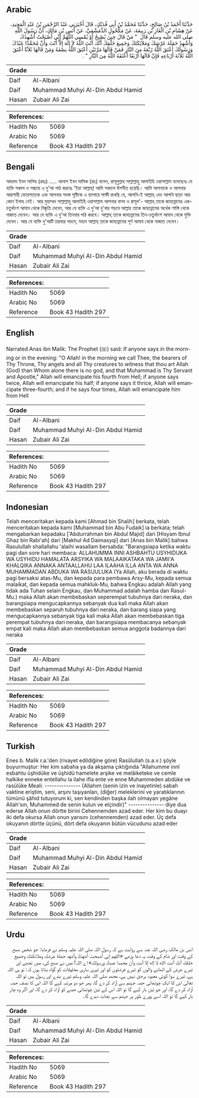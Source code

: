 ## Arabic


<div dir="rtl" lang="ar" style={{fontSize:'larger',backgroundColor:'#f8f9fa',padding:20}}>
حَدَّثَنَا أَحْمَدُ بْنُ صَالِحٍ، حَدَّثَنَا مُحَمَّدُ بْنُ أَبِي فُدَيْكٍ، قَالَ أَخْبَرَنِي عَبْدُ الرَّحْمَنِ بْنُ عَبْدِ الْمَجِيدِ، عَنْ هِشَامِ بْنِ الْغَازِ بْنِ رَبِيعَةَ، عَنْ مَكْحُولٍ الدِّمَشْقِيِّ، عَنْ أَنَسِ بْنِ مَالِكٍ، أَنَّ رَسُولَ اللَّهِ صلى الله عليه وسلم قَالَ ‏ "‏ مَنْ قَالَ حِينَ يُصْبِحُ أَوْ يُمْسِي اللَّهُمَّ إِنِّي أَصْبَحْتُ أُشْهِدُكَ وَأُشْهِدُ حَمَلَةَ عَرْشِكَ وَمَلاَئِكَتَكَ وَجَمِيعَ خَلْقِكَ أَنَّكَ أَنْتَ اللَّهُ لاَ إِلَهَ إِلاَّ أَنْتَ وَأَنَّ مُحَمَّدًا عَبْدُكَ وَرَسُولُكَ أَعْتَقَ اللَّهُ رُبْعَهُ مِنَ النَّارِ فَمَنْ قَالَهَا مَرَّتَيْنِ أَعْتَقَ اللَّهُ نِصْفَهُ وَمَنْ قَالَهَا ثَلاَثًا أَعْتَقَ اللَّهُ ثَلاَثَةَ أَرْبَاعِهِ فَإِنْ قَالَهَا أَرْبَعًا أَعْتَقَهُ اللَّهُ مِنَ النَّارِ ‏"‏ ‏.‏
</div>
<div style={{backgroundColor:'#f8f9fa',padding:20, marginBottom: 10}}><table> <thead> <tr> <th>Grade</th> <th></th> </tr> </thead> <tbody> <tr><td>Daif</td><td>Al-Albani</td></tr><tr><td>Daif</td><td>Muhammad Muhyi Al-Din Abdul Hamid</td></tr><tr><td>Hasan</td><td>Zubair Ali Zai</td></tr></tbody></table><table> <thead> <tr> <th>References:</th> <th></th> </tr> </thead> <tbody><tr><td>Hadith No</td><td>5069</td></tr><tr><td>Arabic No</td><td>5069</td></tr><tr><td>Reference</td><td>Book 43 Hadith 297</td></tr></tbody></table></div>

## Bengali


<div dir="ltr" lang="bn" style={{fontSize:'larger',backgroundColor:'#f8f9fa',padding:20}}>
আহমদ ইবন সালিহ (রহঃ) ..... আনাস ইবন মালিক (রাঃ) বলেন, রাসূলুল্লাহ সাল্লাল্লাহু আলাইহি ওয়াসাল্লাম বলেছেনঃ যে ব্যক্তি সকাল ও সন্ধ্যায় এ দু'আ পাঠ করবেঃ 'ইয়া আল্লাহ্‌! আমি সকালে উপনীত হয়েছি। আমি আপনাকে ও আপনার আরশাহী ফেরেশতাকে এবং আপনার সমস্ত সৃষ্টিকে এ ব্যাপারে সাক্ষী রাখছি যে, আপনি-ই আল্লাহ্‌ এবং আপনি ছাড়া আর কোন ইলাহ নেই। আর মুহাম্মদ সাল্লাল্লাহু আলাইহি ওয়াসাল্লাম আপনার বান্দা ও রাসূল'- আল্লাহ্‌ তাকে জাহান্নামের এক-চতুর্থাংশ আযাব থেকে নিষ্কৃতি দেবেন, আর যে ব্যক্তি এ দু'আ দু'বার পড়বে আল্লাহ তাকে জাহান্নামের অর্ধেক শাস্তি থেকে নাজাত দেবেন। আর যে ব্যক্তি এ দু'আ তিনবার পাঠ করবে। আল্লাহ্‌ তাকে জাহান্নামের তিন-চতুর্থাংশ আযাব থেকে মুক্তি দেবেন। আর যে ব্যক্তি দু'আটি চারবার পড়বে, মহান আল্লাহ্‌ তাকে জাহান্নামের পূর্ণ আযাব থেকে নাজাত দেবেন।
</div>
<div style={{backgroundColor:'#f8f9fa',padding:20, marginBottom: 10}}><table> <thead> <tr> <th>Grade</th> <th></th> </tr> </thead> <tbody> <tr><td>Daif</td><td>Al-Albani</td></tr><tr><td>Daif</td><td>Muhammad Muhyi Al-Din Abdul Hamid</td></tr><tr><td>Hasan</td><td>Zubair Ali Zai</td></tr></tbody></table><table> <thead> <tr> <th>References:</th> <th></th> </tr> </thead> <tbody><tr><td>Hadith No</td><td>5069</td></tr><tr><td>Arabic No</td><td>5069</td></tr><tr><td>Reference</td><td>Book 43 Hadith 297</td></tr></tbody></table></div>

## English


<div dir="ltr" lang="en" style={{fontSize:'larger',backgroundColor:'#f8f9fa',padding:20}}>
Narrated Anas ibn Malik: The Prophet (ﷺ) said: If anyone says in the morning or in the evening: "O Allah! in the morning we call Thee, the bearers of Thy Throne, Thy angels and all Thy creatures to witness that thou art Allah (God) than Whom alone there is no god, and that Muhammad is Thy Servant and Apostle," Allah will emancipate his fourth from Hell; if anyone says twice, Allah will emancipate his half; if anyone says it thrice, Allah will emancipate three-fourth; and if he says four times, Allah will emancipate him from Hell
</div>
<div style={{backgroundColor:'#f8f9fa',padding:20, marginBottom: 10}}><table> <thead> <tr> <th>Grade</th> <th></th> </tr> </thead> <tbody> <tr><td>Daif</td><td>Al-Albani</td></tr><tr><td>Daif</td><td>Muhammad Muhyi Al-Din Abdul Hamid</td></tr><tr><td>Hasan</td><td>Zubair Ali Zai</td></tr></tbody></table><table> <thead> <tr> <th>References:</th> <th></th> </tr> </thead> <tbody><tr><td>Hadith No</td><td>5069</td></tr><tr><td>Arabic No</td><td>5069</td></tr><tr><td>Reference</td><td>Book 43 Hadith 297</td></tr></tbody></table></div>

## Indonesian


<div dir="ltr" lang="id" style={{fontSize:'larger',backgroundColor:'#f8f9fa',padding:20}}>
Telah menceritakan kepada kami [Ahmad bin Shalih] berkata, telah menceritakan kepada kami [Muhammad bin Abu Fudaik] ia berkata; telah mengabarkan kepadaku ['Abdurrahman bin Abdul Majid] dari [Hisyam Ibnul Ghaz bin Rabi'ah] dari [Makhul Ad Daimasyqi] dari [Anas bin Malik] bahwa Rasulullah shallallahu 'alaihi wasallam bersabda: "Barangsiapa ketika waktu pagi dan sore hari membaca: ALLAHUMMA INNI ASHBAHTU USYHIDUKA WA USYHIDU HAMALATA ARSYIKA WA MALAAIKATAKA WA JAMII'A KHALQIKA ANNAKA ANTAALLAHU LAA ILAAHA ILLA ANTA WA ANNA MUHAMMADAN ABDUKA WA RASUULUKA (Ya Allah, aku berada di waktu pagi bersaksi atas-Mu, dan kepada para pembawa Arsy-Mu, kepada semua malaikat, dan kepada semua mahkluk-Mu, bahwa Engkau adalah Allah yang tidak ada Tuhan selain Engkau, dan Muhammad adalah hamba dan Rasul-Mu.) maka Allah akan membebaskan seperempat tubuhnya dari neraka, dan barangsiapa mengucapkannya sebanyak dua kali maka Allah akan membebaskan separuh tubuhnya dari neraka, dan barang siapa yang mengucapkannya sebanyak tiga kali maka Allah akan membebaskan tiga perempat tubuhnya dari neraka, dan barangsiapa membacanya sebanyak empat kali maka Allah akan membebaskan semua anggota badannya dari neraka
</div>
<div style={{backgroundColor:'#f8f9fa',padding:20, marginBottom: 10}}><table> <thead> <tr> <th>Grade</th> <th></th> </tr> </thead> <tbody> <tr><td>Daif</td><td>Al-Albani</td></tr><tr><td>Daif</td><td>Muhammad Muhyi Al-Din Abdul Hamid</td></tr><tr><td>Hasan</td><td>Zubair Ali Zai</td></tr></tbody></table><table> <thead> <tr> <th>References:</th> <th></th> </tr> </thead> <tbody><tr><td>Hadith No</td><td>5069</td></tr><tr><td>Arabic No</td><td>5069</td></tr><tr><td>Reference</td><td>Book 43 Hadith 297</td></tr></tbody></table></div>

## Turkish


<div dir="ltr" lang="tr" style={{fontSize:'larger',backgroundColor:'#f8f9fa',padding:20}}>
Enes b. Malik r.a.'den (rivayet edildiğine göre) Rasûlullah (s.a.v.) şöyle buyurmuştur: Her kim sabaha ya da akşama çıktığında "Allahumme innî esbahtu üşhidüke ve üşhidü hamelete arşike ve melâiketeke ve cemîe halkike enneke entellahu la ilahe ifla ente ve enne Muhammeden abdüke ve rasülüke Meali: --------------- (Allahım (senin izin ve inayetinle) sabah vaktine eriştim, seni, arşını taşıyanları, (diğer) meleklerini ve yaratıklarının tümünü şâhid tutuyorum ki, sen kendinden başka ilah olmayan yegâne Allah'sın, Muhammed de senin kulun ve elçindir)" --------------- diye dua ederse Allah onun dörtte birini Cehennemden azad eder. Her kim bu duayı iki defa okursa Allah onun yarısını (cehennemden) azad eder. Üç defa okuyanın dörtte üçünü, dört defa okuyanın bütün vücudunu azad eder
</div>
<div style={{backgroundColor:'#f8f9fa',padding:20, marginBottom: 10}}><table> <thead> <tr> <th>Grade</th> <th></th> </tr> </thead> <tbody> <tr><td>Daif</td><td>Al-Albani</td></tr><tr><td>Daif</td><td>Muhammad Muhyi Al-Din Abdul Hamid</td></tr><tr><td>Hasan</td><td>Zubair Ali Zai</td></tr></tbody></table><table> <thead> <tr> <th>References:</th> <th></th> </tr> </thead> <tbody><tr><td>Hadith No</td><td>5069</td></tr><tr><td>Arabic No</td><td>5069</td></tr><tr><td>Reference</td><td>Book 43 Hadith 297</td></tr></tbody></table></div>

## Urdu


<div dir="rtl" lang="ur" style={{fontSize:'larger',backgroundColor:'#f8f9fa',padding:20}}>
انس بن مالک رضی اللہ عنہ سے روایت ہے کہ رسول اللہ صلی اللہ علیہ وسلم نے فرمایا: جو شخص صبح کے وقت اور شام کے وقت یہ دعا پڑھے «اللهم إني أصبحت أشهدك وأشهد حملة عرشك وملائكتك وجميع خلقك أنك أنت الله لا إله إلا أنت وأن محمدا عبدك ورسولك» اے اللہ! میں نے صبح کی، میں تجھے اور تیرے عرش کے اٹھانے والوں کو تیرے فرشتوں کو اور تیری ساری مخلوقات کو گواہ بناتا ہوں کہ: تو ہی اللہ ہے، تیرے سوا کوئی معبود برحق نہیں ہے، محمد صلی اللہ علیہ وسلم تیرے بندے اور رسول ہیں تو اللہ تعالیٰ اس کا ایک چوتھائی حصہ جہنم سے آزاد کر دے گا، پھر جو دو مرتبہ کہے گا اللہ اس کا نصف حصہ آزاد کر دے گا، اور جو تین بار کہے گا تو اللہ اس کے تین چوتھائی حصے کو آزاد کر دے گا، اور اگر وہ چار بار کہے گا تو اللہ اسے پورے طور پر جہنم سے نجات دیدے گا۔
</div>
<div style={{backgroundColor:'#f8f9fa',padding:20, marginBottom: 10}}><table> <thead> <tr> <th>Grade</th> <th></th> </tr> </thead> <tbody> <tr><td>Daif</td><td>Al-Albani</td></tr><tr><td>Daif</td><td>Muhammad Muhyi Al-Din Abdul Hamid</td></tr><tr><td>Hasan</td><td>Zubair Ali Zai</td></tr></tbody></table><table> <thead> <tr> <th>References:</th> <th></th> </tr> </thead> <tbody><tr><td>Hadith No</td><td>5069</td></tr><tr><td>Arabic No</td><td>5069</td></tr><tr><td>Reference</td><td>Book 43 Hadith 297</td></tr></tbody></table></div>